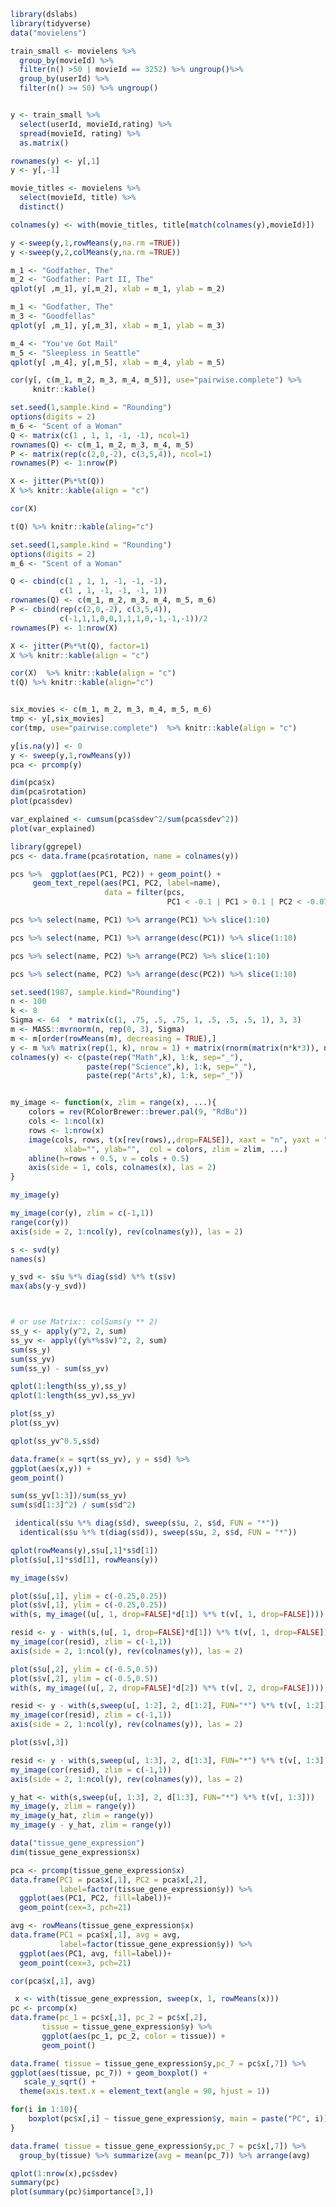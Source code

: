 

```r
library(dslabs)
library(tidyverse)
data("movielens")

train_small <- movielens %>%
  group_by(movieId) %>%
  filter(n() >50 | movieId == 3252) %>% ungroup()%>%
  group_by(userId) %>% 
  filter(n() >= 50) %>% ungroup()


y <- train_small %>%
  select(userId, movieId,rating) %>%
  spread(movieId, rating) %>%
  as.matrix()

rownames(y) <- y[,1]
y <- y[,-1]

movie_titles <- movielens %>%
  select(movieId, title) %>%
  distinct()

colnames(y) <- with(movie_titles, title[match(colnames(y),movieId)])

y <-sweep(y,1,rowMeans(y,na.rm =TRUE))
y <-sweep(y,2,colMeans(y,na.rm =TRUE))
```
```r
m_1 <- "Godfather, The"
m_2 <- "Godfather: Part II, The"
qplot(y[ ,m_1], y[,m_2], xlab = m_1, ylab = m_2)

m_1 <- "Godfather, The"
m_3 <- "Goodfellas"
qplot(y[ ,m_1], y[,m_3], xlab = m_1, ylab = m_3)

m_4 <- "You've Got Mail" 
m_5 <- "Sleepless in Seattle" 
qplot(y[ ,m_4], y[,m_5], xlab = m_4, ylab = m_5)

cor(y[, c(m_1, m_2, m_3, m_4, m_5)], use="pairwise.complete") %>% 
     knitr::kable()
```
```r
set.seed(1,sample.kind = "Rounding")
options(digits = 2)
m_6 <- "Scent of a Woman"
Q <- matrix(c(1 , 1, 1, -1, -1), ncol=1)
rownames(Q) <- c(m_1, m_2, m_3, m_4, m_5)
P <- matrix(rep(c(2,0,-2), c(3,5,4)), ncol=1)
rownames(P) <- 1:nrow(P)

X <- jitter(P%*%t(Q))
X %>% knitr::kable(align = "c")

cor(X)

t(Q) %>% knitr::kable(aling="c")

```
```r
set.seed(1,sample.kind = "Rounding")
options(digits = 2)
m_6 <- "Scent of a Woman"

Q <- cbind(c(1 , 1, 1, -1, -1, -1), 
           c(1 , 1, -1, -1, -1, 1))
rownames(Q) <- c(m_1, m_2, m_3, m_4, m_5, m_6)
P <- cbind(rep(c(2,0,-2), c(3,5,4)), 
           c(-1,1,1,0,0,1,1,1,0,-1,-1,-1))/2
rownames(P) <- 1:nrow(X)

X <- jitter(P%*%t(Q), factor=1)
X %>% knitr::kable(align = "c")

cor(X)  %>% knitr::kable(align = "c")
t(Q) %>% knitr::kable(align="c")


six_movies <- c(m_1, m_2, m_3, m_4, m_5, m_6)
tmp <- y[,six_movies]
cor(tmp, use="pairwise.complete")  %>% knitr::kable(align = "c")
```
```r
y[is.na(y)] <- 0
y <- sweep(y,1,rowMeans(y))
pca <- prcomp(y)

dim(pca$x)
dim(pca$rotation)
plot(pca$sdev)

var_explained <- cumsum(pca$sdev^2/sum(pca$sdev^2))
plot(var_explained)
```
```r
library(ggrepel)
pcs <- data.frame(pca$rotation, name = colnames(y))

pcs %>%  ggplot(aes(PC1, PC2)) + geom_point() + 
     geom_text_repel(aes(PC1, PC2, label=name),
                     data = filter(pcs, 
                                   PC1 < -0.1 | PC1 > 0.1 | PC2 < -0.075 | PC2 > 0.1))

pcs %>% select(name, PC1) %>% arrange(PC1) %>% slice(1:10)

pcs %>% select(name, PC1) %>% arrange(desc(PC1)) %>% slice(1:10)

pcs %>% select(name, PC2) %>% arrange(PC2) %>% slice(1:10)

pcs %>% select(name, PC2) %>% arrange(desc(PC2)) %>% slice(1:10)
```
```r
set.seed(1987, sample.kind="Rounding")
n <- 100
k <- 8
Sigma <- 64  * matrix(c(1, .75, .5, .75, 1, .5, .5, .5, 1), 3, 3) 
m <- MASS::mvrnorm(n, rep(0, 3), Sigma)
m <- m[order(rowMeans(m), decreasing = TRUE),]
y <- m %x% matrix(rep(1, k), nrow = 1) + matrix(rnorm(matrix(n*k*3)), n, k*3)
colnames(y) <- c(paste(rep("Math",k), 1:k, sep="_"),
                 paste(rep("Science",k), 1:k, sep="_"),
                 paste(rep("Arts",k), 1:k, sep="_"))


my_image <- function(x, zlim = range(x), ...){
	colors = rev(RColorBrewer::brewer.pal(9, "RdBu"))
	cols <- 1:ncol(x)
	rows <- 1:nrow(x)
	image(cols, rows, t(x[rev(rows),,drop=FALSE]), xaxt = "n", yaxt = "n",
			xlab="", ylab="",  col = colors, zlim = zlim, ...)
	abline(h=rows + 0.5, v = cols + 0.5)
	axis(side = 1, cols, colnames(x), las = 2)
}

my_image(y)
```
```r
my_image(cor(y), zlim = c(-1,1))
range(cor(y))
axis(side = 2, 1:ncol(y), rev(colnames(y)), las = 2)
```
```r
s <- svd(y)
names(s)

y_svd <- s$u %*% diag(s$d) %*% t(s$v)
max(abs(y-y_svd))



# or use Matrix:: colSums(y ** 2)
ss_y <- apply(y^2, 2, sum)
ss_yv <- apply((y%*%s$v)^2, 2, sum)
sum(ss_y)
sum(ss_yv)
sum(ss_y) - sum(ss_yv)

qplot(1:length(ss_y),ss_y)
qplot(1:length(ss_yv),ss_yv)

plot(ss_y)
plot(ss_yv)

qplot(ss_yv^0.5,s$d)

data.frame(x = sqrt(ss_yv), y = s$d) %>%
ggplot(aes(x,y)) +
geom_point()

sum(ss_yv[1:3])/sum(ss_yv)
sum(s$d[1:3]^2) / sum(s$d^2)

 identical(s$u %*% diag(s$d), sweep(s$u, 2, s$d, FUN = "*"))
  identical(s$u %*% t(diag(s$d)), sweep(s$u, 2, s$d, FUN = "*"))
```
```r
qplot(rowMeans(y),s$u[,1]*s$d[1])
plot(s$u[,1]*s$d[1], rowMeans(y))

my_image(s$v)
```
```r
plot(s$u[,1], ylim = c(-0.25,0.25))
plot(s$v[,1], ylim = c(-0.25,0.25))
with(s, my_image((u[, 1, drop=FALSE]*d[1]) %*% t(v[, 1, drop=FALSE])))
```
```r
resid <- y - with(s,(u[, 1, drop=FALSE]*d[1]) %*% t(v[, 1, drop=FALSE]))
my_image(cor(resid), zlim = c(-1,1))
axis(side = 2, 1:ncol(y), rev(colnames(y)), las = 2)
```
```r
plot(s$u[,2], ylim = c(-0.5,0.5))
plot(s$v[,2], ylim = c(-0.5,0.5))
with(s, my_image((u[, 2, drop=FALSE]*d[2]) %*% t(v[, 2, drop=FALSE])))
```
```r
resid <- y - with(s,sweep(u[, 1:2], 2, d[1:2], FUN="*") %*% t(v[, 1:2]))
my_image(cor(resid), zlim = c(-1,1))
axis(side = 2, 1:ncol(y), rev(colnames(y)), las = 2)
```
```r
plot(s$v[,3])

resid <- y - with(s,sweep(u[, 1:3], 2, d[1:3], FUN="*") %*% t(v[, 1:3]))
my_image(cor(resid), zlim = c(-1,1))
axis(side = 2, 1:ncol(y), rev(colnames(y)), las = 2)
```
```r
y_hat <- with(s,sweep(u[, 1:3], 2, d[1:3], FUN="*") %*% t(v[, 1:3]))
my_image(y, zlim = range(y))
my_image(y_hat, zlim = range(y))
my_image(y - y_hat, zlim = range(y))
```
```r
data("tissue_gene_expression")
dim(tissue_gene_expression$x)

pca <- prcomp(tissue_gene_expression$x)
data.frame(PC1 = pca$x[,1], PC2 = pca$x[,2],
           label=factor(tissue_gene_expression$y)) %>%
  ggplot(aes(PC1, PC2, fill=label))+
  geom_point(cex=3, pch=21)
```
```r
avg <- rowMeans(tissue_gene_expression$x)
data.frame(PC1 = pca$x[,1], avg = avg,
           label=factor(tissue_gene_expression$y)) %>%
  ggplot(aes(PC1, avg, fill=label))+
  geom_point(cex=3, pch=21)

cor(pca$x[,1], avg)
```
```r
 x <- with(tissue_gene_expression, sweep(x, 1, rowMeans(x)))
pc <- prcomp(x)
data.frame(pc_1 = pc$x[,1], pc_2 = pc$x[,2], 
	   tissue = tissue_gene_expression$y) %>%
	   ggplot(aes(pc_1, pc_2, color = tissue)) +
	   geom_point()
```
```r
data.frame( tissue = tissue_gene_expression$y,pc_7 = pc$x[,7]) %>%
ggplot(aes(tissue, pc_7)) + geom_boxplot() +
   scale_y_sqrt() +
  theme(axis.text.x = element_text(angle = 90, hjust = 1))

for(i in 1:10){
	boxplot(pc$x[,i] ~ tissue_gene_expression$y, main = paste("PC", i))
}

data.frame( tissue = tissue_gene_expression$y,pc_7 = pc$x[,7]) %>%
  group_by(tissue) %>% summarize(avg = mean(pc_7)) %>% arrange(avg)
```
```r
qplot(1:nrow(x),pc$sdev)
summary(pc)
plot(summary(pc)$importance[3,])
```


